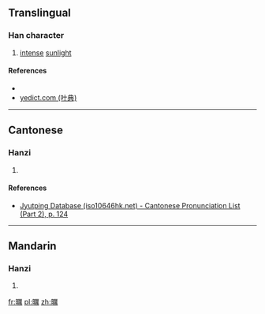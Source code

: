 ==Translingual==

===Han character===
{{Han char|rn=72|rad=日|as=15|sn=19|four=6102<sub>7</sub>|canj=日一廿月 (AMTB)|ids=⿰[[日]][[厲]]}}

# [[intense]] [[sunlight]]

====References====
* {{Han ref|kx=0501.200|dkj=14241|dj=0871.290|hdz=21540.110|uh=66DE|ud=26334|bh=F24B|bd=62027}}
*[http://yedict.com/htm/66/66DE.htm yedict.com (叶典)]

----

==Cantonese==

===Hanzi===
{{yue-hanzi|jyut=[[lai6]]|y=lai6}}

# {{defn|lang=yue|sort=日15}}

====References====
*[http://www.iso10646hk.net/jp/document/download.jsp Jyutping Database (iso10646hk.net) - Cantonese Pronunciation List (Part 2), p. 124]

----

==Mandarin==

===Hanzi===
{{cmn-hanzi|pin=[[lì]] ([[li4]])|wg=li<sup>4</sup>}}

# {{defn|lang=cmn|sort=日15}}

[[fr:曞]]
[[pl:曞]]
[[zh:曞]]